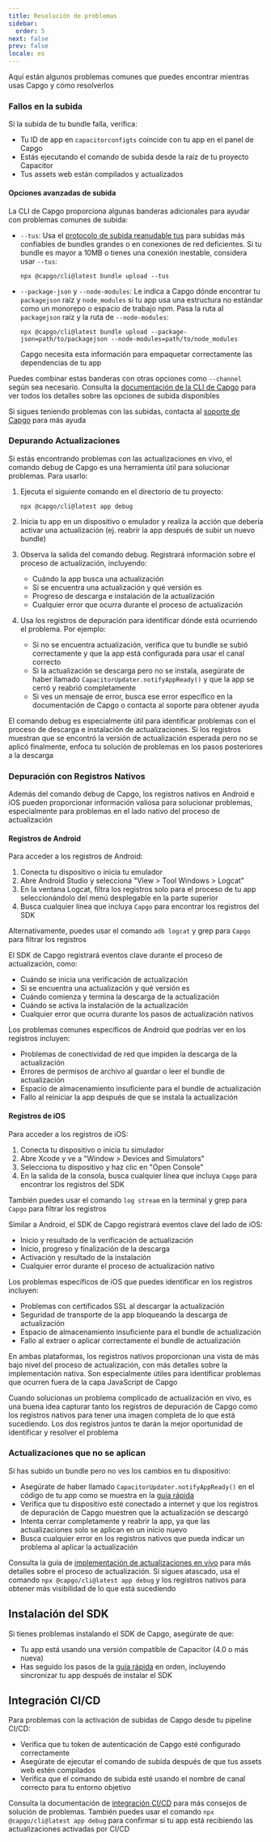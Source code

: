 ```yaml
---
title: Resolución de problemas
sidebar:
  order: 5
next: false
prev: false
locale: es
---
```


Aquí están algunos problemas comunes que puedes encontrar mientras usas Capgo y cómo resolverlos

### Fallos en la subida

Si la subida de tu bundle falla, verifica:
- Tu ID de app en `capacitorconfigts` coincide con tu app en el panel de Capgo
- Estás ejecutando el comando de subida desde la raíz de tu proyecto Capacitor
- Tus assets web están compilados y actualizados

#### Opciones avanzadas de subida

La CLI de Capgo proporciona algunas banderas adicionales para ayudar con problemas comunes de subida:

- `--tus`: Usa el [protocolo de subida reanudable tus](https://tusio/) para subidas más confiables de bundles grandes o en conexiones de red deficientes. Si tu bundle es mayor a 10MB o tienes una conexión inestable, considera usar `--tus`:
  ```shell
  npx @capgo/cli@latest bundle upload --tus
  ```

- `--package-json` y `--node-modules`: Le indica a Capgo dónde encontrar tu `packagejson` raíz y `node_modules` si tu app usa una estructura no estándar como un monorepo o espacio de trabajo npm. Pasa la ruta al `packagejson` raíz y la ruta de `--node-modules`:
  ```shell
  npx @capgo/cli@latest bundle upload --package-json=path/to/packagejson --node-modules=path/to/node_modules
  ```
  Capgo necesita esta información para empaquetar correctamente las dependencias de tu app

Puedes combinar estas banderas con otras opciones como `--channel` según sea necesario. Consulta la [documentación de la CLI de Capgo](/docs/cli/overview/) para ver todos los detalles sobre las opciones de subida disponibles

Si sigues teniendo problemas con las subidas, contacta al [soporte de Capgo](mailto:support@capgoapp) para más ayuda

### Depurando Actualizaciones

Si estás encontrando problemas con las actualizaciones en vivo, el comando debug de Capgo es una herramienta útil para solucionar problemas. Para usarlo:

1. Ejecuta el siguiente comando en el directorio de tu proyecto:
   ```shell
   npx @capgo/cli@latest app debug
   ```

2. Inicia tu app en un dispositivo o emulador y realiza la acción que debería activar una actualización (ej. reabrir la app después de subir un nuevo bundle)

3. Observa la salida del comando debug. Registrará información sobre el proceso de actualización, incluyendo:
   - Cuándo la app busca una actualización
   - Si se encuentra una actualización y qué versión es
   - Progreso de descarga e instalación de la actualización
   - Cualquier error que ocurra durante el proceso de actualización

4. Usa los registros de depuración para identificar dónde está ocurriendo el problema. Por ejemplo:
   - Si no se encuentra actualización, verifica que tu bundle se subió correctamente y que la app está configurada para usar el canal correcto
   - Si la actualización se descarga pero no se instala, asegúrate de haber llamado `CapacitorUpdater.notifyAppReady()` y que la app se cerró y reabrió completamente
   - Si ves un mensaje de error, busca ese error específico en la documentación de Capgo o contacta al soporte para obtener ayuda

El comando debug es especialmente útil para identificar problemas con el proceso de descarga e instalación de actualizaciones. Si los registros muestran que se encontró la versión de actualización esperada pero no se aplicó finalmente, enfoca tu solución de problemas en los pasos posteriores a la descarga

### Depuración con Registros Nativos

Además del comando debug de Capgo, los registros nativos en Android e iOS pueden proporcionar información valiosa para solucionar problemas, especialmente para problemas en el lado nativo del proceso de actualización

#### Registros de Android

Para acceder a los registros de Android:

1. Conecta tu dispositivo o inicia tu emulador
2. Abre Android Studio y selecciona "View > Tool Windows > Logcat"
3. En la ventana Logcat, filtra los registros solo para el proceso de tu app seleccionándolo del menú desplegable en la parte superior
4. Busca cualquier línea que incluya `Capgo` para encontrar los registros del SDK

Alternativamente, puedes usar el comando `adb logcat` y grep para `Capgo` para filtrar los registros

El SDK de Capgo registrará eventos clave durante el proceso de actualización, como:
- Cuándo se inicia una verificación de actualización
- Si se encuentra una actualización y qué versión es
- Cuándo comienza y termina la descarga de la actualización
- Cuándo se activa la instalación de la actualización
- Cualquier error que ocurra durante los pasos de actualización nativos

Los problemas comunes específicos de Android que podrías ver en los registros incluyen:
- Problemas de conectividad de red que impiden la descarga de la actualización
- Errores de permisos de archivo al guardar o leer el bundle de actualización
- Espacio de almacenamiento insuficiente para el bundle de actualización
- Fallo al reiniciar la app después de que se instala la actualización

#### Registros de iOS

Para acceder a los registros de iOS:

1. Conecta tu dispositivo o inicia tu simulador
2. Abre Xcode y ve a "Window > Devices and Simulators"
3. Selecciona tu dispositivo y haz clic en "Open Console"
4. En la salida de la consola, busca cualquier línea que incluya `Capgo` para encontrar los registros del SDK

También puedes usar el comando `log stream` en la terminal y grep para `Capgo` para filtrar los registros

Similar a Android, el SDK de Capgo registrará eventos clave del lado de iOS:
- Inicio y resultado de la verificación de actualización
- Inicio, progreso y finalización de la descarga
- Activación y resultado de la instalación
- Cualquier error durante el proceso de actualización nativo

Los problemas específicos de iOS que puedes identificar en los registros incluyen:
- Problemas con certificados SSL al descargar la actualización
- Seguridad de transporte de la app bloqueando la descarga de actualización
- Espacio de almacenamiento insuficiente para el bundle de actualización
- Fallo al extraer o aplicar correctamente el bundle de actualización

En ambas plataformas, los registros nativos proporcionan una vista de más bajo nivel del proceso de actualización, con más detalles sobre la implementación nativa. Son especialmente útiles para identificar problemas que ocurren fuera de la capa JavaScript de Capgo

Cuando solucionas un problema complicado de actualización en vivo, es una buena idea capturar tanto los registros de depuración de Capgo como los registros nativos para tener una imagen completa de lo que está sucediendo. Los dos registros juntos te darán la mejor oportunidad de identificar y resolver el problema

### Actualizaciones que no se aplican

Si has subido un bundle pero no ves los cambios en tu dispositivo:
- Asegúrate de haber llamado `CapacitorUpdater.notifyAppReady()` en el código de tu app como se muestra en la [guía rápida](/docs/getting-started/quickstart)
- Verifica que tu dispositivo esté conectado a internet y que los registros de depuración de Capgo muestren que la actualización se descargó
- Intenta cerrar completamente y reabrir la app, ya que las actualizaciones solo se aplican en un inicio nuevo
- Busca cualquier error en los registros nativos que pueda indicar un problema al aplicar la actualización

Consulta la guía de [implementación de actualizaciones en vivo](/docs/getting-started/deploy) para más detalles sobre el proceso de actualización. Si sigues atascado, usa el comando `npx @capgo/cli@latest app debug` y los registros nativos para obtener más visibilidad de lo que está sucediendo

## Instalación del SDK

Si tienes problemas instalando el SDK de Capgo, asegúrate de que:
- Tu app está usando una versión compatible de Capacitor (4.0 o más nueva)
- Has seguido los pasos de la [guía rápida](/docs/getting-started/quickstart) en orden, incluyendo sincronizar tu app después de instalar el SDK

## Integración CI/CD

Para problemas con la activación de subidas de Capgo desde tu pipeline CI/CD:
- Verifica que tu token de autenticación de Capgo esté configurado correctamente
- Asegúrate de ejecutar el comando de subida después de que tus assets web estén compilados
- Verifica que el comando de subida esté usando el nombre de canal correcto para tu entorno objetivo

Consulta la documentación de [integración CI/CD](/docs/getting-started/cicd-integration) para más consejos de solución de problemas. También puedes usar el comando `npx @capgo/cli@latest app debug` para confirmar si tu app está recibiendo las actualizaciones activadas por CI/CD
